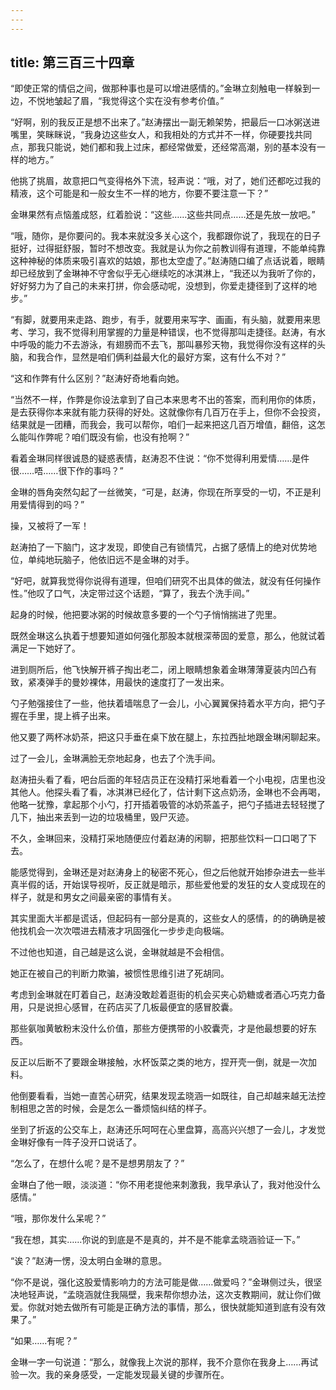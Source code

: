```yaml
---
---
---
```

title: 第三百三十四章
---




“即使正常的情侣之间，做那种事也是可以增进感情的。”金琳立刻触电一样躲到一边，不悦地皱起了眉，“我觉得这个实在没有参考价值。”

“好啊，别的我反正是想不出来了。”赵涛摆出一副无赖架势，把最后一口冰粥送进嘴里，笑眯眯说，“我身边这些女人，和我相处的方式并不一样，你硬要找共同点，那我只能说，她们都和我上过床，都经常做爱，还经常高潮，别的基本没有一样的地方。”

他挑了挑眉，故意把口气变得格外下流，轻声说：“哦，对了，她们还都吃过我的精液，这个可能是和一般女生不一样的地方，你要不要注意一下？”

金琳果然有点恼羞成怒，红着脸说：“这些……这些共同点……还是先放一放吧。”

“哦，随你，是你要问的。我本来就没多关心这个，我都跟你说了，我现在的日子挺好，过得挺舒服，暂时不想改变。我就是认为你之前教训得有道理，不能单纯靠这种神秘的体质来吸引喜欢的姑娘，那也太空虚了。”赵涛随口编了点话说着，眼睛却已经放到了金琳神不守舍似乎无心继续吃的冰淇淋上，“我还以为我听了你的，好好努力为了自己的未来打拼，你会感动呢，没想到，你爱走捷径到了这样的地步。”

“有脚，就要用来走路、跑步，有手，就要用来写字、画画，有头脑，就要用来思考、学习，我不觉得利用掌握的力量是种错误，也不觉得那叫走捷径。赵涛，有水中呼吸的能力不去游泳，有翅膀而不去飞，那叫暴殄天物，我觉得你没有这样的头脑，和我合作，显然是咱们俩利益最大化的最好方案，这有什么不对？”

“这和作弊有什么区别？”赵涛好奇地看向她。

“当然不一样，作弊是你设法拿到了自己本来思考不出的答案，而利用你的体质，是去获得你本来就有能力获得的好处。这就像你有几百万在手上，但你不会投资，结果就是一团糟，而我会，我可以帮你，咱们一起来把这几百万增值，翻倍，这怎么能叫作弊呢？咱们既没有偷，也没有抢啊？”

看着金琳同样很诚恳的疑惑表情，赵涛忍不住说：“你不觉得利用爱情……是件很……唔……很下作的事吗？”

金琳的唇角突然勾起了一丝微笑，“可是，赵涛，你现在所享受的一切，不正是利用爱情得到的吗？”

操，又被将了一军！

赵涛拍了一下脑门，这才发现，即使自己有锁情咒，占据了感情上的绝对优势地位，单纯地玩脑子，他依旧远不是金琳的对手。

“好吧，就算我觉得你说得有道理，但咱们研究不出具体的做法，就没有任何操作性。”他叹了口气，决定带过这个话题，“算了，我去个洗手间。”

起身的时候，他把要冰粥的时候故意多要的一个勺子悄悄揣进了兜里。

既然金琳这么执着于想要知道如何强化那股本就根深蒂固的爱意，那么，他就试着满足一下她好了。

进到厕所后，他飞快解开裤子掏出老二，闭上眼睛想象着金琳薄薄夏装内凹凸有致，紧凑弹手的曼妙裸体，用最快的速度打了一发出来。

勺子勉强接住了一些，他扶着墙喘息了一会儿，小心翼翼保持着水平方向，把勺子握在手里，提上裤子出来。

他又要了两杯冰奶茶，把这只手垂在桌下放在腿上，东拉西扯地跟金琳闲聊起来。

过了一会儿，金琳满脸无奈地起身，也去了个洗手间。

赵涛扭头看了看，吧台后面的年轻店员正在没精打采地看着一个小电视，店里也没其他人。他探头看了看，冰淇淋已经化了，估计剩下这点奶汤，金琳也不会再喝，他略一犹豫，拿起那个小勺，打开插着吸管的冰奶茶盖子，把勺子插进去轻轻搅了几下，抽出来丢到一边的垃圾桶里，毁尸灭迹。

不久，金琳回来，没精打采地随便应付着赵涛的闲聊，把那些饮料一口口喝了下去。

能感觉得到，金琳还是对赵涛身上的秘密不死心，但之后他就开始掺杂进去一些半真半假的话，开始误导视听，反正就是暗示，那些爱他爱的发狂的女人变成现在的样子，就是和男女之间最亲密的事情有关。

其实里面大半都是谎话，但起码有一部分是真的，这些女人的感情，的的确确是被他找机会一次次喂进去精液才巩固强化一步步走向极端。

不过他也知道，自己越是这么说，金琳就越是不会相信。

她正在被自己的判断力欺骗，被惯性思维引进了死胡同。

考虑到金琳就在盯着自己，赵涛没敢趁着逛街的机会买夹心奶糖或者酒心巧克力备用，只是说担心感冒，在药店买了几板最便宜的感冒胶囊。

那些氨咖黄敏粉末没什么价值，那些方便携带的小胶囊壳，才是他最想要的好东西。

反正以后断不了要跟金琳接触，水杯饭菜之类的地方，捏开壳一倒，就是一次加料。

他倒要看看，当她一直苦心研究，结果发现孟晓涵一如既往，自己却越来越无法控制相思之苦的时候，会是怎么一番烦恼纠结的样子。

坐到了折返的公交车上，赵涛还乐呵呵在心里盘算，高高兴兴想了一会儿，才发觉金琳好像有一阵子没开口说话了。

“怎么了，在想什么呢？是不是想男朋友了？”

金琳白了他一眼，淡淡道：“你不用老提他来刺激我，我早承认了，我对他没什么感情。”

“哦，那你发什么呆呢？”

“我在想，其实……你说的到底是不是真的，并不是不能拿孟晓涵验证一下。”

“诶？”赵涛一愣，没太明白金琳的意思。

“你不是说，强化这股爱情影响力的方法可能是做……做爱吗？”金琳侧过头，很坚决地轻声说，“孟晓涵就住我隔壁，我来帮你想办法，这次支教期间，就让你们做爱。你就对她去做所有可能是正确方法的事情，那么，很快就能知道到底有没有效果了。”

“如果……有呢？”

金琳一字一句说道：“那么，就像我上次说的那样，我不介意你在我身上……再试验一次。我的亲身感受，一定能发现最关键的步骤所在。